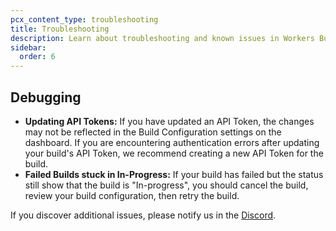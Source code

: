 ```yaml
---
pcx_content_type: troubleshooting
title: Troubleshooting
description: Learn about troubleshooting and known issues in Workers Builds.
sidebar:
  order: 6
---
```


## Debugging

- **Updating API Tokens:** If you have updated an API Token, the changes may not be reflected in the Build Configuration settings on the dashboard. If you are encountering authentication errors after updating your build's API Token, we recommend creating a new API Token for the build.
- **Failed Builds stuck in In-Progress:** If your build has failed but the status still show that the build is "In-progress", you should cancel the build, review your build configuration, then retry the build.

If you discover additional issues, please notify us in the [Discord](https://discord.cloudflare.com).
